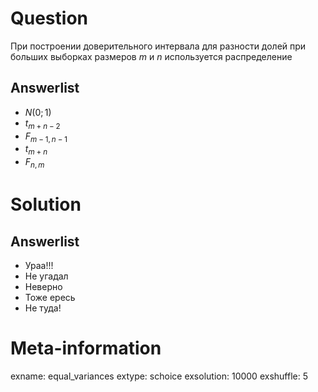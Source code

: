 Question
========

При построении доверительного интервала для разности долей при больших выборках размеров $m$ и $n$ используется распределение

Answerlist
----------

* $N(0;1)$
* $t_{m+n-2}$
* $F_{m-1, n-1}$
* $t_{m+n}$
* $F_{n,m}$


Solution
========

Answerlist
----------
* Ураа!!!
* Не угадал
* Неверно
* Тоже ересь
* Не туда!

Meta-information
================
exname: equal_variances
extype: schoice
exsolution: 10000
exshuffle: 5
